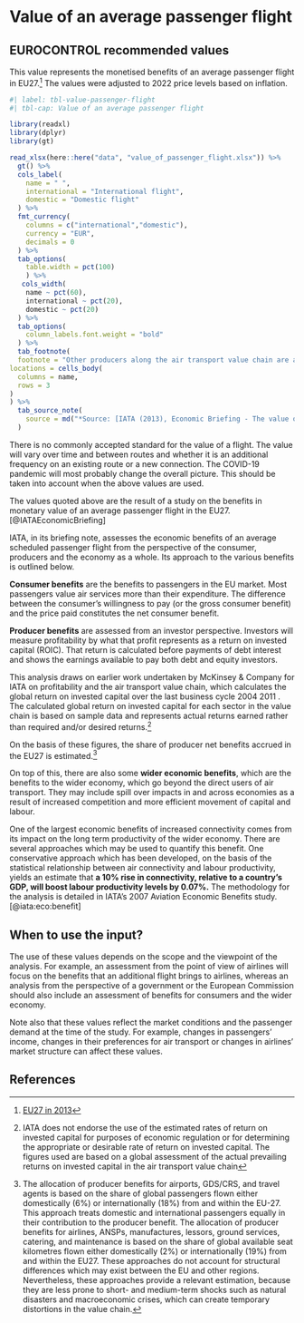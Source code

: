 # Value of an average passenger flight {#sec-value-of-an-average-passenger-flight}

## EUROCONTROL recommended values

This value represents the monetised benefits of an average passenger flight in EU27.^[[EU27 in 2013](https://ec.europa.eu/eurostat/statistics-explained/index.php/Glossary:EU_enlargements)]
The values were adjusted to 2022 price levels based on inflation.

```r
#| label: tbl-value-passenger-flight
#| tbl-cap: Value of an average passenger flight

library(readxl)
library(dplyr)
library(gt)

read_xlsx(here::here("data", "value_of_passenger_flight.xlsx")) %>% 
  gt() %>% 
  cols_label(
    name = " ",
    international = "International flight",
    domestic = "Domestic flight"
  ) %>% 
  fmt_currency(
    columns = c("international","domestic"),
    currency = "EUR",
    decimals = 0
  ) %>% 
  tab_options(
    table.width = pct(100)
    ) %>% 
   cols_width(
    name ~ pct(60),
    international ~ pct(20),
    domestic ~ pct(20)
  ) %>% 
  tab_options(
    column_labels.font.weight = "bold"
  ) %>% 
  tab_footnote(
  footnote = "Other producers along the air transport value chain are airports, ANSPs, manufacturers, lessors, GDS/CRSs, travel agents, ground services, catering and maintenance",
locations = cells_body(
  columns = name,
  rows = 3
)
) %>% 
  tab_source_note(
    source = md("*Source: [IATA (2013), Economic Briefing - The value of an average passenger flight in the EU27](https://www.iata.org/en/iata-repository/publications/economic-reports/value-of-an-average-passenger-flight-in-eu-27/)*")
  )
```
There is no commonly accepted standard for the value of a flight. The value will vary over time and between routes and whether it is an additional frequency on an existing route or a new connection. The COVID-19 pandemic will most probably change the overall picture. This should be taken into account when the above values are used.

The values quoted above are the result of a study on the benefits in monetary value of an average passenger flight in the EU27.[@IATAEconomicBriefing]

IATA, in its briefing note, assesses the economic benefits of an average scheduled passenger flight from the perspective of the consumer, producers and the economy as a whole. Its approach to the various benefits is outlined below.

**Consumer benefits** are the benefits to passengers in the EU market. Most passengers value air services more than their expenditure. The difference between the consumer’s willingness to pay (or the gross consumer benefit) and the price paid constitutes the net consumer benefit.

**Producer benefits** are assessed from an investor perspective. Investors will measure profitability by what that profit represents as a return on invested capital (ROIC). That return is calculated before payments of debt interest and shows the earnings available to pay both debt and equity investors.

This analysis draws on earlier work undertaken by McKinsey & Company for IATA on profitability and the air transport value chain, which calculates the global return on invested capital over the last business cycle 2004 2011 . The calculated global return on invested capital for each sector in the value chain is based on sample data and represents actual returns earned rather than required and/or desired returns.^[IATA does not endorse the use of the estimated rates of return on invested capital for purposes of economic regulation or for determining the appropriate or desirable rate of return on invested capital. The figures used are based on a global assessment of the actual prevailing returns on invested capital in the air transport value chain]

On the basis of these figures, the share of producer net benefits accrued in the EU27 is estimated.^[The allocation of producer benefits for airports, GDS/CRS, and travel agents is based on the share of global passengers flown either domestically (6%) or internationally (18%) from and within the EU-27. This approach treats domestic and international passengers equally in their contribution to the producer benefit. The allocation of producer benefits for airlines, ANSPs, manufactures, lessors, ground services, catering, and maintenance is based on the share of global available seat kilometres flown either domestically (2%) or internationally (19%) from and within the EU27. These approaches do not account for structural differences which may exist between the EU and other regions. Nevertheless, these approaches provide a relevant estimation, because they are less prone to short- and medium-term shocks such as natural disasters and macroeconomic crises, which can create temporary distortions in the value chain.]

On top of this, there are also some **wider economic benefits**, which are the benefits to the wider economy, which go beyond the direct users of air transport. They may include spill over impacts in and across economies as a result of increased competition and more efficient movement of capital and labour.

One of the largest economic benefits of increased connectivity comes from its impact on the long term productivity of the wider economy. There are several approaches which may be used to quantify this benefit. One conservative approach which has been developed, on the basis of the statistical relationship between air connectivity and labour productivity, yields an estimate that **a 10% rise in connectivity, relative to a country’s GDP, will boost labour productivity levels by 0.07%.** The methodology for the analysis is detailed in IATA’s 2007 Aviation Economic Benefits study. [@iata:eco:benefit]

## When to use the input?

The use of these values depends on the scope and the viewpoint of the analysis. For example, an assessment from the point of view of airlines will focus on the benefits that an additional flight brings to airlines, whereas an analysis from the perspective of a government or the European Commission should also include an assessment of benefits for consumers and the wider economy.

Note also that these values reflect the market conditions and the passenger demand at the time of the study. For example, changes in passengers’ income, changes in their preferences for air transport or changes in airlines’ market structure can affect these values.

## References
